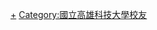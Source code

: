 {{Catnav|頁面分類|人物|校友|大學校友|台灣大專院校校友}}
{{catmore|國立高雄應用科技大學}}

[[Category:國立高雄應用科技大學|+]]
[[Category:國立高雄科技大學校友|Category:國立高雄科技大學校友]]